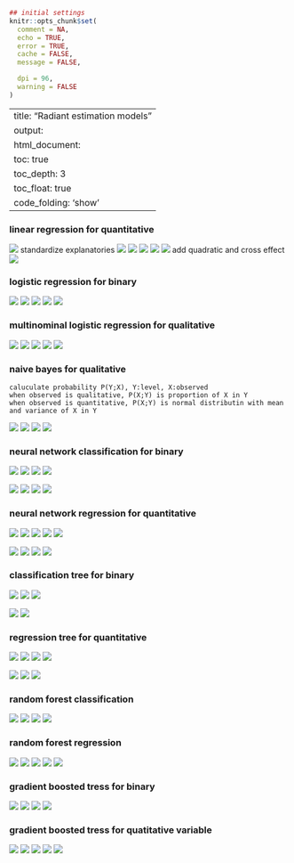```r
## initial settings
knitr::opts_chunk$set(
  comment = NA,
  echo = TRUE,
  error = TRUE,
  cache = FALSE,
  message = FALSE,

  dpi = 96,
  warning = FALSE
)
```
---
title: "Radiant estimation models"
output:
  html_document:
    toc: true
    toc_depth: 3
    toc_float: true
    code_folding: 'show'
---

### linear regression for quantitative

![](linear-regression-ols-summary-screenshot1.png)
standardize explanatories
![](linear-regression-ols-summary-screenshot2.png)
![](linear-regression-ols-predict-screenshot1.png)
![](data-manage-screenshot5.png)
![](linear-regression-ols-plot-screenshot1.png)
![](linear-regression-ols-plot-screenshot2.png)
add quadratic and cross effect
![](linear-regression-ols-summary-screenshot3.png)


### logistic regression for binary

![](logistic-regression-glm-summary-screenshot1.png)
![](logistic-regression-glm-predict-screenshot1.png)
![](data-manage-screenshot6.png)
![](logistic-regression-glm-plot-screenshot1.png)
![](logistic-regression-glm-plot-screenshot2.png)


### multinominal logistic regression for qualitative

![](multinomial-logistic-regression-mnl-summary-screenshot1.png)
![](multinomial-logistic-regression-mnl-predict-screenshot1.png)
![](data-manage-screenshot7.png)
![](multinomial-logistic-regression-mnl-plot-screenshot1.png)
![](multinomial-logistic-regression-mnl-plot-screenshot2.png)


### naive bayes for qualitative
```
caluculate probability P(Y;X), Y:level, X:observed
when observed is qualitative, P(X;Y) is proportion of X in Y
when observed is quantitative, P(X;Y) is normal distributin with mean and variance of X in Y
```
![](naive-bayes-summary-screenshot1.png)
![](naive-bayes-predict-screenshot1.png)
![](data-manage-screenshot8.png)
![](naive-bayes-plot-screenshot1.png)


### neural network classification for binary

![](neural-network-summary-screenshot1.png)
![](neural-network-plot-screenshot1.png)
![](neural-network-predict-screenshot1.png)
![](neural-network-plot-screenshot2.png)

![](neural-network-summary-screenshot2.png)
![](neural-network-plot-screenshot3.png)
![](neural-network-predict-screenshot2.png)
![](neural-network-plot-screenshot4.png)


### neural network regression for quantitative

![](neural-network-summary-screenshot3.png)
![](neural-network-predict-screenshot3.png)
![](data-manage-screenshot9.png)
![](neural-network-plot-screenshot5.png)
![](neural-network-plot-screenshot7.png)

![](neural-network-summary-screenshot4.png)
![](neural-network-predict-screenshot4.png)
![](neural-network-plot-screenshot6.png)
![](neural-network-plot-screenshot8.png)


### classification tree for binary

![](classification-and-regression-trees-summary-screenshot1.png)
![](classification-and-regression-trees-predict-screenshot1.png)
![](classification-and-regression-trees-plot-screenshot1.png)

![](classification-and-regression-trees-summary-screenshot3.png)
![](classification-and-regression-trees-plot-screenshot3.png)


### regression tree for quantitative

![](classification-and-regression-trees-summary-screenshot2.png)
![](classification-and-regression-trees-predict-screenshot2.png)
![](classification-and-regression-trees-plot-screenshot2.png)
![](classification-and-regression-trees-plot-screenshot5.png)

![](classification-and-regression-trees-summary-screenshot4.png)
![](classification-and-regression-trees-plot-screenshot4.png)
![](classification-and-regression-trees-plot-screenshot6.png)


### random forest classification 

![](random-forest-summary-screenshot1.png)
![](random-forest-predict-screenshot1.png)
![](data-manage-screenshotA1.png)
![](random-forest-plot-screenshot1.png)


### random forest regression 

![](random-forest-summary-screenshot2.png)
![](random-forest-predict-screenshot2.png)
![](data-manage-screenshotA2.png)
![](random-forest-plot-screenshot2.png)
![](random-forest-plot-screenshot3.png)


### gradient boosted tress for binary

![](gradient-boosted-trees-summary-screenshot1.png)
![](gradient-boosted-trees-predict-screenshot1.png)
![](data-manage-screenshotA3.png)
![](gradient-boosted-trees-plot-screenshot1.png)


### gradient boosted tress for quatitative variable

![](gradient-boosted-trees-summary-screenshot2.png)
![](gradient-boosted-trees-predict-screenshot2.png)
![](data-manage-screenshotA4.png)
![](gradient-boosted-trees-plot-screenshot2.png)
![](gradient-boosted-trees-plot-screenshot3.png)
